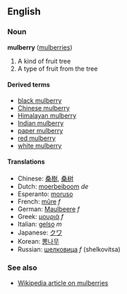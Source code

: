 ==English==
===Noun===
'''mulberry''' ([[mulberries]])

# A kind of fruit tree
# A type of fruit from the tree

====Derived terms====
*[[black mulberry]]
*[[Chinese mulberry]]
*[[Himalayan mulberry]]
*[[Indian mulberry]]
*[[paper mulberry]]
*[[red mulberry]]
*[[white mulberry]]

====Translations====
*Chinese: [[桑樹]], [[桑树]]
*Dutch: [[moerbeiboom]] ''de''
*Esperanto: [[moruso]]
*French: [[mûre]] ''f''
*German: [[Maulbeere]] ''f''
*Greek: [[μουριά]] ''f''
*Italian: [[gelso]] ''m''
*Japanese: [[クワ]]
*Korean: [[뽕나무]]
*Russian: [[шелковица]] ''f'' (shelkovitsa)

===See also===
*[[w:Mulberry|Wikipedia article on mulberries]]